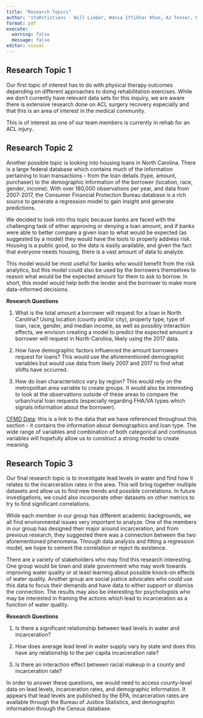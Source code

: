 ```yaml
---
title: "Research Topics"
author: "staRstistions - Will Lieber, Wania Iftikhar Khan, AJ Tenser, Kami Akala"
format: pdf
execute: 
  warning: false
  message: false
editor: visual
---
```


## Research Topic 1

Our first topic of interest has to do with physical therapy outcomes depending on different approaches to doing rehabilitation exercises. While we don't currently have relevant data sets for this inquiry, we are aware there is extensive research done on ACL surgery recovery especially and that this is an area of interest in the medical community.

This is of interest as one of our team members is currently in rehab for an ACL injury.

\pagebreak

## Research Topic 2

Another possible topic is looking into housing loans in North Carolina. There is a large federal database which contains much of the information pertaining to loan transactions - from the loan details (type, amount, purchaser) to the demographic information of the borrower (location, race, gender, income). With over 180,000 observations per year, and data from 2007-2017, the Consumer Financial Protection Bureau database is a rich source to generate a regression model to gain insight and generate predictions. 

We decided to look into this topic because banks are faced with the challenging task of either approving or denying a loan amount, and if banks were able to better compare a given loan to what would be expected (as suggested by a model) they would have the tools to properly address risk. Housing is a public good, so the data is easily available, and given the fact that everyone needs housing, there is a vast amount of data to analyze.

This model would be most useful for banks who would benefit from the risk analytics, but this model could also be used by the borrowers themselves to reason what would be the expected amount for them to ask to borrow. In short, this model would help both the lender and the borrower to make more data-informed decisions.

**Research Questions**

1.  What is the total amount a borrower will request for a loan in North Carolina? Using location (county and/or city), property type, type of loan, race, gender, and median income, as well as possibly interaction effects, we envision creating a model to predict the expected amount a borrower will request in North Carolina, likely using the 2017 data.

2.  How have demographic factors influenced the amount borrowers request for loans? This would use the aforementioned demographic variables but would use data from likely 2007 and 2017 to find what shifts have occurred.

3.  How do loan characteristics vary by region? This would rely on the metropolitan area variable to create groups. It would also be interesting to look at the observations outside of these areas to compare the urban/rural loan requests (especially regarding FHA/VA types which signals information about the borrower).

[CFMD Data](https://www.consumerfinance.gov/data-research/hmda/historic-data/?geo=nc&records=first-lien-owner-occupied-1-4-family-records&field_descriptions=labels): this is a link to the data that we have referenced throughout this section - it contains the information about demographics and loan type. The wide range of variables and combination of both categorical and continuous variables will hopefully allow us to construct a strong model to create meaning.

\pagebreak

## Research Topic 3

Our final research topic is to investigate lead levels in water and find how it relates to the incarceration rates in the area. This will bring together multiple datasets and allow us to find new trends and possible correlations. In future investigations, we could also incorporate other datasets on other metrics to try to find significant correlations.

While each member in our group has different academic backgrounds, we all find environmental issues very important to analyze. One of the members in our group has designed their major around incarceration, and from previous research, they suggested there was a connection between the two aforementioned phenomena. Through data analysis and fitting a regression model, we hope to cement the correlation or reject its existence.

There are a variety of stakeholders who may find this research interesting. One group would be town and state government who may work towards improving water quality or at least learning about possible knock-on effects of water quality. Another group are social justice advocates who could use this data to focus their demands and have data to either support or dismiss the connection. The results may also be interesting for psychologists who may be interested in framing the actions which lead to incarceration as a function of water quality.

**Research Questions**

1.  Is there a significant relationship between lead levels in water and incarceration?

2.  How does average lead level in water supply vary by state and does this have any relationship to the per capita incarceration rate?

3.  Is there an interaction effect between racial makeup in a county and incarceration rate?

In order to answer these questions, we would need to access county-level data on lead levels, incarceration rates, and demographic information. It appears that lead levels are published by the EPA, incarceration rates are available through the Bureau of Justice Statistics, and demographic information through the Census database.
